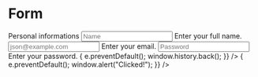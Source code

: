 
<Meta title="Forms/Form" component={Form} />

# Form

<Canvas>
  <Story name="form">
    <Form>
      <Heading level={3} marginBottom="spacing04">
        Personal informations
      </Heading>
      <Label name="Name" htmlFor="name-id" />
      <Input name="Name" id="name-id" placeholder="Name" />
      <Description>Enter your full name.</Description>
      <Label name="Email" htmlFor="email-id" />
      <Input
        name="Email"
        id="email-id"
        type="email"
        placeholder="json@example.com"
      />
      <Description>Enter your email.</Description>
      <Label name="Password" htmlFor="password-id" />
      <Input
        name="Password"
        id="password-id"
        type="password"
        placeholder="Password"
      />
      <Description>Enter your password.</Description>
      <FormButtons>
        <CancelButton
          onClick={(e) => {
            e.preventDefault();
            window.history.back();
          }}
        />
        <SubmitButton
          onClick={(e) => {
            e.preventDefault();
            window.alert("Clicked!");
          }}
        />
      </FormButtons>
    </Form>
  </Story>
</Canvas>
